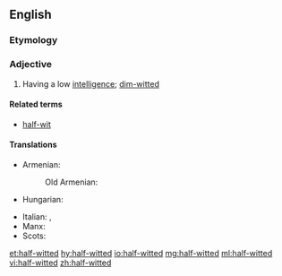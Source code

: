 ==English==

===Etymology===
{{prefix|half|witted}}

===Adjective===
{{en-adj|-|head=[[half]]-[[witted]]}}

# Having a low [[intelligence]]; [[dim-witted]]

====Related terms====
* [[half-wit]]

====Translations====
{{trans-top|having a low intelligence}}
* Armenian: {{t|hy|աղվաշ|tr=ałvaš|sc=Armn}}
*: Old Armenian: {{t|xcl|աղուաշ|tr=ałuaš|sc=Armn}}
* Hungarian: {{t+|hu|féleszű}}
{{trans-mid}}
* Italian: {{t+|it|deficiente}}, {{t+|it|mentecatto}}
* Manx: {{t|gv|meecheeallagh}}
* Scots: {{t|sco|haivert}}
{{trans-bottom}}

[[et:half-witted]]
[[hy:half-witted]]
[[io:half-witted]]
[[mg:half-witted]]
[[ml:half-witted]]
[[vi:half-witted]]
[[zh:half-witted]]